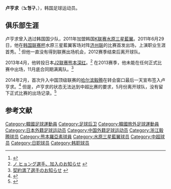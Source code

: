 {{Infobox football biography
| name = 卢亨求<br>노형구
| image = 
| caption = 
| fullname = 
| nickname = 
| birth_date = {{birth date and age|1992|4|29}}
| birth_place = [[韩国|韩国]][[釜山|釜山]]
| country = {{KOR}}
| height = {{height|m=1.84}}
| position = [[後衛_(足球)|中后卫]]
| currentclub =
| clubnumber = 
| youthyears1 = 
| youthclubs1 = 
| years1 = 2011-2012
| clubs1 = [[水原三星藍翼|水原三星藍翼]]
| caps1 = 0
| goals1 = 0
| years2 = 2013
| clubs2 = [[熊本深红|熊本深红]]
| caps2 = 0
| goals2 = 0
| years3 = 2014
| clubs3 = [[哈尔滨毅腾|哈尔滨毅腾]]
| caps3 = 0
| goals3 = 0
| nationalyears1 = 
| nationalteam1 = 
| nationalcaps1 = 
| nationalgoals1 = 
| medaltemplates = 
| club-update = 2014年3月7日
| nationalteam-update = 
}}
'''卢亨求'''（'''노형구'''，{{bd|1992年|4月29日|||Noh, Hyong-Goo}}），韩国足球运动员。

== 俱乐部生涯 ==
卢亨求曾入选过韩国国少队，2011年加盟韩国[[K联赛|K联赛]][[水原三星藍翼|水原三星藍翼]]。2011年6月29日，他在[[韩国联赛杯|韩国联赛杯]]水原三星藍翼客场对阵[[济州联足球俱乐部|济州联]]的比赛首发出场，上演职业生涯首秀。<ref>{{Cite web |url=http://uk.soccerway.com/matches/2011/06/29/korea-republic/k-league-cup/jeju-united/suwon-bluewings/1116032/ |title=Jeju United 0 - 0(P) Suwon Bluewings |access-date=2014-03-07 |archive-date=2019-12-06 |archive-url=https://web.archive.org/web/20191206111749/https://uk.soccerway.com/matches/2011/06/29/korea-republic/k-league-cup/jeju-united/suwon-bluewings/1116032/ |dead-url=no }}</ref> 但他一直没有得到联赛出场机会，2012赛季结束后离开球队。

2013年4月，他转投日本[[J2联赛|J2联赛]][[熊本深红|熊本深红]]。<ref>[http://roasso-k.com/news/news_view.htm?id=291 ノ ヒョング選手、加入のお知らせ] {{Wayback|url=http://roasso-k.com/news/news_view.htm?id=291 |date=20190913071615 }}{{ja icon}}</ref> 在2013赛季，他未能在任何正式比赛中出场，11月底合同期满离队。<ref>[http://roasso-k.com/news/news_view.htm?id=750 契約満了選手のお知らせ] {{Wayback|url=http://roasso-k.com/news/news_view.htm?id=750 |date=20190915085349 }}{{ja icon}}</ref>

2014年2月，首次升入中国顶级联赛的[[哈尔滨毅腾|哈尔滨毅腾]]在转会窗口最后一天宣布签入卢亨求。<ref>{{cite news |title=外籍引援最后一签 韩国90后铁闸加盟 |url=http://www.yitengfc.com/news/Shownews.aspx?id=262 |publisher=哈尔滨毅腾足球俱乐部官方网站 |date=2014-02-28 |accessdate=2014-03-02 |language=zh-cn |deadurl=yes |archiveurl=https://web.archive.org/web/20160304073940/http://www.yitengfc.com/news/Shownews.aspx?id=262 |archivedate=2016-03-04 }}</ref> 但是，卢亨求的状态无法达到中超比赛的要求，5月份离开球队，没有留下正式比赛的出场记录。<ref>{{Cite web |url=http://sports.sina.com.cn/j/2014-05-29/10147186656.shtml |title=毅腾弃用韩国外援欲引后腰&前锋 |access-date=2014-06-01 |archive-date=2019-09-16 |archive-url=https://web.archive.org/web/20190916011520/http://sports.sina.com.cn/j/2014-05-29/10147186656.shtml |dead-url=no }}</ref>

== 参考文献 ==
{{reflist}}

{{2014年中超分类名单哈尔滨}}

{{DEFAULTSORT:Noh, Hyung-Goo}}
[[Category:韓國足球運動員|Category:韓國足球運動員]]
[[Category:足球后卫|Category:足球后卫]]
[[Category:韓國旅外足球運動員|Category:韓國旅外足球運動員]]
[[Category:日本外籍足球运动员|Category:日本外籍足球运动员]]
[[Category:中国外籍足球运动员|Category:中国外籍足球运动员]]
[[Category:浙江毅腾球员|Category:浙江毅腾球员]]
[[Category:熊本羅亞素球員|Category:熊本羅亞素球員]]
[[Category:水原三星藍翼球员|Category:水原三星藍翼球员]]
[[Category:中超球员|Category:中超球员]]
[[Category:日职球员|Category:日职球员]]
[[Category:韩职球员|Category:韩职球员]]